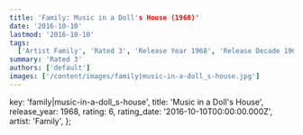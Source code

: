 ```yaml
---
title: 'Family: Music in a Doll's House (1968)'
date: '2016-10-10'
lastmod: '2016-10-10'
tags:
  ['Artist Family', 'Rated 3', 'Release Year 1968', 'Release Decade 1960']
summary: 'Rated 3'
authors: ['default']
images: ['/content/images/family|music-in-a-doll_s-house.jpg']
---
```


  key: 'family|music-in-a-doll_s-house',
  title: 'Music in a Doll's House',
  release_year: 1968,
  rating: 6,
  rating_date: '2016-10-10T00:00:00.000Z',
  artist: 'Family',
};

<MusicRating data={data} />
